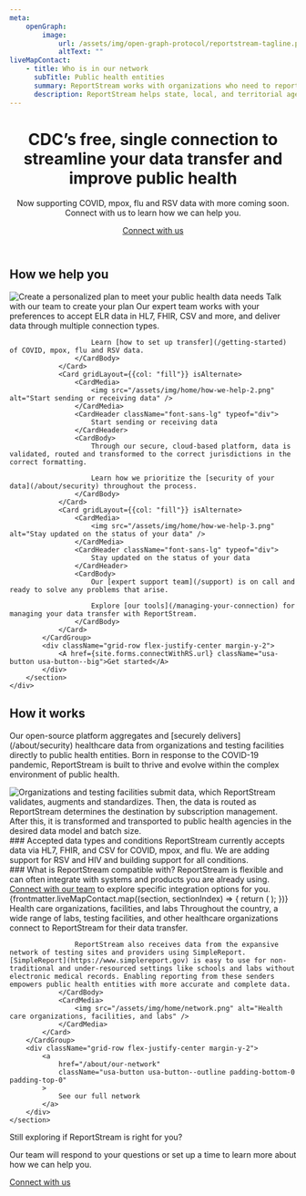 ```yaml
---
meta:
    openGraph:
        image:
            url: /assets/img/open-graph-protocol/reportstream-tagline.png
            altText: ""
liveMapContact:
    - title: Who is in our network
      subTitle: Public health entities
      summary: ReportStream works with organizations who need to report data and public health entities who need to receive data.
      description: ReportStream helps state, local, and territorial agencies across the United States get the data they need for the best possible public health responses.
---
```


<HeroWrapper isAlternate className="rs-bg-grid">
    <div className="grid-container">
        <header className="usa-section usa-prose tablet:grid-col-10">
            <h1>CDC’s free, single connection to streamline your data transfer and improve public health</h1>
            <p className="rs-subtitle">Now supporting COVID, mpox, flu and RSV data with more coming soon. Connect with us to learn how we can help you.</p>
            <div className="grid-row margin-top-8 margin-bottom-2">
                <A href={site.forms.connectWithRS.url} className="usa-button usa-button--big" target="_blank">Connect with us</A>
            </div>
        </header>
    </div>
</HeroWrapper>
<HeroWrapper>
    <div className="grid-container">
        <section className="usa-section">
            <h2 data-testid="heading" className="font-sans-xl margin-top-0" >How we help you</h2>
            <CardGroup>
                <Card gridLayout={{col: "fill"}} isAlternate>
                    <CardMedia>
                        <img src="/assets/img/home/how-we-help-1.png" alt="Create a personalized plan to meet your public health data needs" />
                    </CardMedia>
                    <CardHeader className="font-sans-lg" typeof="div">
                        Talk with our team to create your plan
                    </CardHeader>
                    <CardBody>
                        Our expert team works with your preferences to accept ELR data in HL7, FHIR, CSV and more, and deliver data through multiple connection types.

                        Learn [how to set up transfer](/getting-started) of COVID, mpox, flu and RSV data.
                    </CardBody>
                </Card>
                <Card gridLayout={{col: "fill"}} isAlternate>
                    <CardMedia>
                        <img src="/assets/img/home/how-we-help-2.png" alt="Start sending or receiving data" />
                    </CardMedia>
                    <CardHeader className="font-sans-lg" typeof="div">
                        Start sending or receiving data
                    </CardHeader>
                    <CardBody>
                        Through our secure, cloud-based platform, data is validated, routed and transformed to the correct jurisdictions in the correct formatting.

                        Learn how we prioritize the [security of your data](/about/security) throughout the process.
                    </CardBody>
                </Card>
                <Card gridLayout={{col: "fill"}} isAlternate>
                    <CardMedia>
                        <img src="/assets/img/home/how-we-help-3.png" alt="Stay updated on the status of your data" />
                    </CardMedia>
                    <CardHeader className="font-sans-lg" typeof="div">
                        Stay updated on the status of your data
                    </CardHeader>
                    <CardBody>
                        Our [expert support team](/support) is on call and ready to solve any problems that arise.

                        Explore [our tools](/managing-your-connection) for managing your data transfer with ReportStream.
                    </CardBody>
                </Card>
            </CardGroup>
            <div className="grid-row flex-justify-center margin-y-2">
                <A href={site.forms.connectWithRS.url} className="usa-button usa-button--big">Get started</A>
            </div>
        </section>
    </div>
</HeroWrapper>
<HeroWrapper className="bg-blue-5">
    <div className="grid-container">
        <section className="usa-section padding-bottom-0">
            <h2 className="font-sans-xl margin-top-0">How it works</h2>
            <p className="font-sans-lg margin-top-4">Our open-source platform aggregates and [securely delivers](/about/security) healthcare data from organizations and testing facilities directly to public health entities. Born in response to the COVID-19 pandemic, ReportStream is built to thrive and evolve within the complex environment of public health.</p>
            <img
                className="margin-y-8"
                src="/assets/img/ReportStreamDiagram_2023.png"
                alt="Organizations and testing facilities submit data, which ReportStream validates, augments and standardizes. Then, the data is routed as ReportStream determines the destination by subscription management. After this, it is transformed and transported to public health agencies in the desired data model and batch size."
            />
            <div className="grid-row">
                <div className="grid-col-fill margin-right-3">
                    ### Accepted data types and conditions
                    ReportStream currently accepts data via HL7, FHIR, and CSV for COVID, mpox, and flu. We are adding support for RSV and HIV and building support for all conditions.
                </div>
                <div className="grid-col-fill margin-right-3">
                    ### What is ReportStream compatible with?
                    ReportStream is flexible and can often integrate with systems and products you are already using. <A href={site.forms.connectWithRS.url}>Connect with our team</A> to explore specific integration options for you.
                </div>
            </div>
        </section>
    </div>
</HeroWrapper>
<HeroWrapper className="grid-container">
    <section className="usa-section">
        {frontmatter.liveMapContact.map((section, sectionIndex) => {
            return (
                <LiveMap key={`livemap-${sectionIndex}`} className="margin-top-2 margin-bottom-0" {...section} />
            );
        })}
        <CardGroup>
            <Card
                gridLayout={{col: "fill"}}
                layout="flagMediaRight"
                headerFirst
                isAlternate>
                <CardHeader className="font-sans-lg">
                    Health care organizations, facilities, and labs
                </CardHeader>
                <CardBody className="grid-col-8">
                    Throughout the country, a wide range of labs, testing facilities, and other healthcare organizations connect to ReportStream for their data transfer.

                    ReportStream also receives data from the expansive network of testing sites and providers using SimpleReport. [SimpleReport](https://www.simplereport.gov) is easy to use for non-traditional and under-resourced settings like schools and labs without electronic medical records. Enabling reporting from these senders empowers public health entities with more accurate and complete data.
                </CardBody>
                <CardMedia>
                    <img src="/assets/img/home/network.png" alt="Health care organizations, facilities, and labs" />
                </CardMedia>
            </Card>
        </CardGroup>
        <div className="grid-row flex-justify-center margin-y-2">
            <a
                href="/about/our-network"
                className="usa-button usa-button--outline padding-bottom-0 padding-top-0"
            >
                See our full network
            </a>
        </div>
    </section>
</HeroWrapper>
<HeroWrapper className="bg-blue-5">
    <section className="grid-container grid-row usa-section usa-prose flex-justify-center">
        <p className="font-sans-xl text-bold margin-top-0">Still exploring if ReportStream is right for you?</p>
        <p className="font-sans-lg">Our team will respond to your questions or set up a time to learn more about how we can help you.</p>
        <A href={site.forms.connectWithRS.url} className="usa-button usa-button--big" target="_blank">Connect with us</A>
    </section>
</HeroWrapper>
